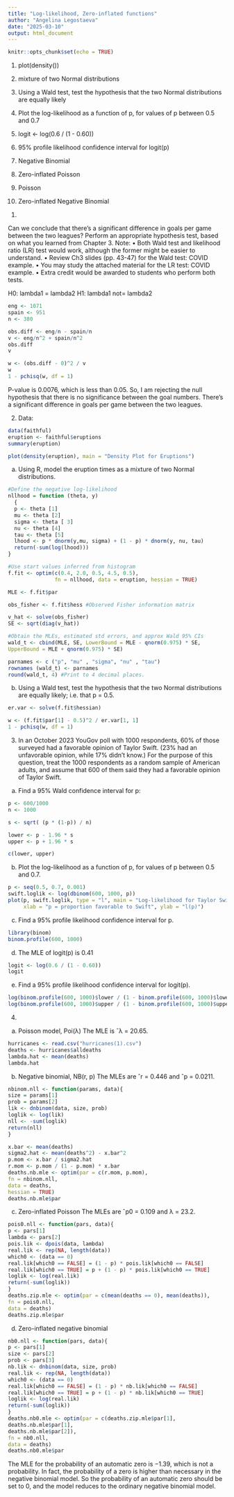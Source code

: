 ---
title: "Log-likelihood, Zero-inflated functions" 
author: "Angelina Legostaeva"
date: "2025-03-10"
output: html_document
---

```{r setup, include=FALSE}
knitr::opts_chunk$set(echo = TRUE)
```

###################################################################################

1. plot(density())
2. mixture of two Normal distributions

3. Using a Wald test, test the hypothesis that the two Normal distributions are equally likely

4. Plot the log-likelihood as a function of p, for values of p between 0.5 and 0.7

5. logit <- log(0.6 / (1 - 0.60))
6. 95% profile likelihood confidence interval for logit(p)

7. Negative Binomial
8. Zero-inflated Poisson
9. Poisson
10. Zero-inflated Negative Binomial

###################################################################################


1.  

Can we conclude that there’s a significant difference in goals per game between the two leagues? Perform an appropriate
hypothesis test, based on what you learned from Chapter 3.
Note:
• Both Wald test and likelihood ratio (LR) test would work, although the former might
be easier to understand.
• Review Ch3 slides (pp. 43-47) for the Wald test: COVID example.
• You may study the attached material for the LR test: COVID example.
• Extra credit would be awarded to students who perform both tests.


H0: lambda1 = lambda2
H1: lambda1 not= lambda2

```{r}
eng <- 1071
spain <- 951
n <- 380

obs.diff <- eng/n - spain/n
v <- eng/n^2 + spain/n^2
obs.diff
v

w <- (obs.diff - 0)^2 / v
w
1 - pchisq(w, df = 1)
```
P-value is 0.0076, which is less than 0.05. 
So, I am rejecting the null hypothesis that there is no significance between the goal numbers.
There’s a significant difference in goals per game between the two leagues.



2. 
Data:
```{r}
data(faithful)
eruption <- faithful$eruptions
summary(eruption)

plot(density(eruption), main = "Density Plot for Eruptions")
```

###################################################################################

(a) Using R, model the eruption times as a mixture of two Normal distributions. 

```{r}
#Define the negative log-likelihood
nllhood = function (theta, y) 
  {
  p <- theta [1]
  mu <- theta [2]
  sigma <- theta [ 3]
  nu <- theta [4]
  tau <- theta [5]
  lhood <- p * dnorm(y,mu, sigma) + (1 - p) * dnorm(y, nu, tau)
  return(-sum(log(lhood))) 
}

#Use start values inferred from histogram
f.fit <- optim(c(0.4, 2.0, 0.5, 4.5, 0.5), 
               fn = nllhood, data = eruption, hessian = TRUE)

MLE <- f.fit$par

obs_fisher <- f.fit$hess #Observed Fisher information matrix

v_hat <- solve(obs_fisher) 
SE <- sqrt(diag(v_hat))

#Obtain the MLEs, estimated std errors, and approx Wald 95% CIs
wald_t <- cbind(MLE, SE, LowerBound = MLE - qnorm(0.975) * SE,
UpperBound = MLE + qnorm(0.975) * SE)

parnames <- c ("p", "mu" , "sigma", "nu" , "tau")
rownames (wald_t) <- parnames
round(wald_t, 4) #Print to 4 decimal places.

```

###################################################################################


(b) Using a Wald test, test the hypothesis that the two Normal distributions are equally
likely; i.e. that p = 0.5.
```{r}
er.var <- solve(f.fit$hessian)

w <- (f.fit$par[1] - 0.5)^2 / er.var[1, 1]
1 - pchisq(w, df = 1)
```
###################################################################################


3. In an October 2023 YouGov poll with 1000 respondents, 60% of those surveyed had a favorable
opinion of Taylor Swift. (23% had an unfavorable opinion, while 17% didn’t know.) For the
purpose of this question, treat the 1000 respondents as a random sample of American adults,
and assume that 600 of them said they had a favorable opinion of Taylor Swift.

(a) Find a 95% Wald confidence interval for p:
```{r}
p <- 600/1000
n <- 1000

s <- sqrt( (p * (1-p)) / n)

lower <- p - 1.96 * s
upper <- p + 1.96 * s

c(lower, upper)
```
###################################################################################

(b) Plot the log-likelihood as a function of p, for values of p between 0.5 and 0.7.

```{r}
p <- seq(0.5, 0.7, 0.001)
swift.loglik <- log(dbinom(600, 1000, p))
plot(p, swift.loglik, type = "l", main = "Log-likelihood for Taylor Swift favorability", 
     xlab = "p = proportion favorable to Swift", ylab = "l(p)")


```

###################################################################################

(c) Find a 95% profile likelihood confidence interval for p.
```{r}
library(binom)
binom.profile(600, 1000)
```

###################################################################################

(d) The MLE of logit(p) is 0.41

```{r}
logit <- log(0.6 / (1 - 0.60))
logit
```

(e) Find a 95% profile likelihood confidence interval for logit(p).
```{r}
log(binom.profile(600, 1000)$lower / (1 - binom.profile(600, 1000)$lower))
log(binom.profile(600, 1000)$upper / (1 - binom.profile(600, 1000)$upper))
```

###################################################################################

4.
a) Poisson model, Poi(λ)
The MLE is ˆλ = 20.65.
```{r}

hurricanes <- read.csv("hurricanes(1).csv")
deaths <- hurricanes$alldeaths
lambda.hat <- mean(deaths)
lambda.hat
```


(b) Negative binomial, NB(r, p)
The MLEs are ˆr = 0.446 and ˆp = 0.0211.
```{r}
nbinom.nll <- function(params, data){
size = params[1]
prob = params[2]
lik <- dnbinom(data, size, prob)
loglik <- log(lik)
nll <- -sum(loglik)
return(nll)
}

x.bar <- mean(deaths)
sigma2.hat <- mean(deaths^2) - x.bar^2
p.mom <- x.bar / sigma2.hat
r.mom <- p.mom / (1 - p.mom) * x.bar
deaths.nb.mle <- optim(par = c(r.mom, p.mom),
fn = nbinom.nll,
data = deaths,
hessian = TRUE)
deaths.nb.mle$par
```



(c) Zero-inflated Poisson
The MLEs are ˆp0 = 0.109 and λ = 23.2.
```{r}
pois0.nll <- function(pars, data){
p <- pars[1]
lambda <- pars[2]
pois.lik <- dpois(data, lambda)
real.lik <- rep(NA, length(data))
which0 <- (data == 0)
real.lik[which0 == FALSE] = (1 - p) * pois.lik[which0 == FALSE]
real.lik[which0 == TRUE] = p + (1 - p) * pois.lik[which0 == TRUE]
loglik <- log(real.lik)
return(-sum(loglik))
}
deaths.zip.mle <- optim(par = c(mean(deaths == 0), mean(deaths)),
fn = pois0.nll,
data = deaths)
deaths.zip.mle$par
```

(d) Zero-inflated negative binomial
```{r}
nb0.nll <- function(pars, data){
p <- pars[1]
size <- pars[2]
prob <- pars[3]
nb.lik <- dnbinom(data, size, prob)
real.lik <- rep(NA, length(data))
which0 <- (data == 0)
real.lik[which0 == FALSE] = (1 - p) * nb.lik[which0 == FALSE]
real.lik[which0 == TRUE] = p + (1 - p) * nb.lik[which0 == TRUE]
loglik <- log(real.lik)
return(-sum(loglik))
}
deaths.nb0.mle <- optim(par = c(deaths.zip.mle$par[1],
deaths.nb.mle$par[1],
deaths.nb.mle$par[2]),
fn = nb0.nll,
data = deaths)
deaths.nb0.mle$par
```


The MLE for the probability of an automatic zero is −1.39, which is not a probability.
In fact, the probability of a zero is higher than necessary in the negative binomial model.
So the probability of an automatic zero should be set to 0, and the model reduces to the
ordinary negative binomial model.

